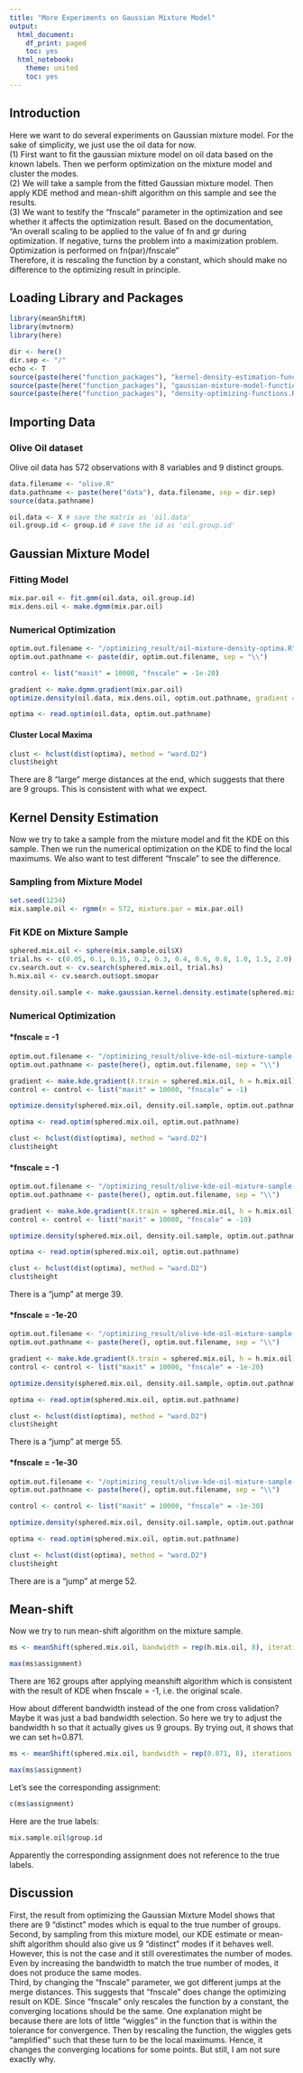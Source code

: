 ```yaml
---
title: "More Experiments on Gaussian Mixture Model"
output:
  html_document:
    df_print: paged
    toc: yes
  html_notebook:
    theme: united
    toc: yes
---
```

## Introduction
Here we want to do several experiments on Gaussian mixture model. For the sake of simplicity, we just use the oil data for now.  
(1) First want to fit the gaussian mixture model on oil data based on the known labels. Then we perform optimization on the mixture model and cluster the modes.  
(2) We will take a sample from the fitted Gaussian mixture model. Then apply KDE method and mean-shift algorithm on this sample and see the results.  
(3) We want to testify the "fnscale" parameter in the optimization and see whether it affects the optimization result. Based on the documentation,   
"An overall scaling to be applied to the value of fn and gr during optimization. If negative, turns the problem into a maximization problem. Optimization is performed on fn(par)/fnscale"  
Therefore, it is rescaling the function by a constant, which should make no difference to the optimizing result in principle.

## Loading Library and Packages
```r
library(meanShiftR)
library(mvtnorm)
library(here)

dir <- here()
dir.sep <- "/"
echo <- T
source(paste(here("function_packages"), "kernel-density-estimation-functions.R", sep = dir.sep))
source(paste(here("function_packages"), "gaussian-mixture-model-functions.R", sep = dir.sep))
source(paste(here("function_packages"), "density-optimizing-functions.R", sep = dir.sep))
```


## Importing Data

### Olive Oil dataset
Olive oil data has 572 observations with 8 variables and 9 distinct groups.

```r
data.filename <- "olive.R"
data.pathname <- paste(here("data"), data.filename, sep = dir.sep)
source(data.pathname)
```

```r
oil.data <- X # save the matrix as 'oil.data'
oil.group.id <- group.id # save the id as 'oil.group.id'
```

## Gaussian Mixture Model

### Fitting Model

```r
mix.par.oil <- fit.gmm(oil.data, oil.group.id)
mix.dens.oil <- make.dgmm(mix.par.oil)
```

### Numerical Optimization

```r
optim.out.filename <- "/optimizing_result/oil-mixture-density-optima.R"
optim.out.pathname <- paste(dir, optim.out.filename, sep = "\\")

control <- list("maxit" = 10000, "fnscale" = -1e-20)

gradient <- make.dgmm.gradient(mix.par.oil)
optimize.density(oil.data, mix.dens.oil, optim.out.pathname, gradient = gradient, control = control, echo = F)
```


```r
optima <- read.optim(oil.data, optim.out.pathname)
```
#### Cluster Local Maxima

```r
clust <- hclust(dist(optima), method = "ward.D2")
clust$height
```
There are 8 "large" merge distances at the end, which suggests that there are 9 groups. This is consistent with what we expect.


## Kernel Density Estimation
Now we try to take a sample from the mixture model and fit the KDE on this sample. Then we run the numerical optimization on the KDE to find the local maximums. We also want to test different "fnscale" to see the difference.

### Sampling from Mixture Model

```r
set.seed(1234)
mix.sample.oil <- rgmm(n = 572, mixture.par = mix.par.oil)
```

### Fit KDE on Mixture Sample

```r
sphered.mix.oil <- sphere(mix.sample.oil$X)
trial.hs <- c(0.05, 0.1, 0.15, 0.2, 0.3, 0.4, 0.6, 0.8, 1.0, 1.5, 2.0)
cv.search.out <- cv.search(sphered.mix.oil, trial.hs)
h.mix.oil <- cv.search.out$opt.smopar
```

```r
density.oil.sample <- make.gaussian.kernel.density.estimate(sphered.mix.oil, h.mix.oil)
```

### Numerical Optimization


#### *fnscale = -1
```r
optim.out.filename <- "/optimizing_result/olive-kde-oil-mixture-sample-optima-scale=-1.R"
optim.out.pathname <- paste(here(), optim.out.filename, sep = "\\")

gradient <- make.kde.gradient(X.train = sphered.mix.oil, h = h.mix.oil)
control <- control <- list("maxit" = 10000, "fnscale" = -1)

optimize.density(sphered.mix.oil, density.oil.sample, optim.out.pathname, gradient = gradient, control = control, echo = T)
```

```r
optima <- read.optim(sphered.mix.oil, optim.out.pathname)
```

```r
clust <- hclust(dist(optima), method = "ward.D2")
clust$height
```


#### *fnscale = -1
```r
optim.out.filename <- "/optimizing_result/olive-kde-oil-mixture-sample-optima-scale=-10.R"
optim.out.pathname <- paste(here(), optim.out.filename, sep = "\\")

gradient <- make.kde.gradient(X.train = sphered.mix.oil, h = h.mix.oil)
control <- control <- list("maxit" = 10000, "fnscale" = -10)

optimize.density(sphered.mix.oil, density.oil.sample, optim.out.pathname, gradient = gradient, control = control, echo = F)
```

```r
optima <- read.optim(sphered.mix.oil, optim.out.pathname)
```

```r
clust <- hclust(dist(optima), method = "ward.D2")
clust$height
```
There is a "jump" at merge 39.

#### *fnscale = -1e-20
```r
optim.out.filename <- "/optimizing_result/olive-kde-oil-mixture-sample-optima-scale=-1e-20.R"
optim.out.pathname <- paste(here(), optim.out.filename, sep = "\\")

gradient <- make.kde.gradient(X.train = sphered.mix.oil, h = h.mix.oil)
control <- control <- list("maxit" = 10000, "fnscale" = -1e-20)

optimize.density(sphered.mix.oil, density.oil.sample, optim.out.pathname, gradient = gradient, control = control, echo = F)
```

```r
optima <- read.optim(sphered.mix.oil, optim.out.pathname)
```

```r
clust <- hclust(dist(optima), method = "ward.D2")
clust$height
```
There is a "jump" at merge 55.

#### *fnscale = -1e-30
```r
optim.out.filename <- "/optimizing_result/olive-kde-oil-mixture-sample-optima-scale=-1e-30.R"
optim.out.pathname <- paste(here(), optim.out.filename, sep = "\\")

control <- control <- list("maxit" = 10000, "fnscale" = -1e-30)

optimize.density(sphered.mix.oil, density.oil.sample, optim.out.pathname, gradient = gradient, control = control, echo = F)
```

```r
optima <- read.optim(sphered.mix.oil, optim.out.pathname)
```

```r
clust <- hclust(dist(optima), method = "ward.D2")
clust$height
```
There are is a "jump" at merge 52.


## Mean-shift
Now we try to run mean-shift algorithm on the mixture sample.

```r
ms <- meanShift(sphered.mix.oil, bandwidth = rep(h.mix.oil, 8), iterations = 1000000)
```

```r
max(ms$assignment)
```
There are 162 groups after applying meanshift algorithm which is consistent with the result of KDE when fnscale = -1, i.e. the original scale.  

How about different bandwidth instead of the one from cross validation? Maybe it was just a bad bandwidth selection. So here we try to adjust the bandwidth h so that it actually gives us 9 groups. By trying out, it shows that we can set h=0.871.
```r
ms <- meanShift(sphered.mix.oil, bandwidth = rep(0.871, 8), iterations = 1000000)
```

```r
max(ms$assignment)
```
Let's see the corresponding assignment:
```r
c(ms$assignment)
```
Here are the true labels:
```r
mix.sample.oil$group.id
```
Apparently the corresponding assignment does not reference to the true labels.

## Discussion
First, the result from optimizing the Gaussian Mixture Model shows that there are 9 "distinct" modes which is equal to the true number of groups.  
Second, by sampling from this mixture model, our KDE estimate or mean-shift algorithm should also give us 9 "distinct" modes if it behaves well. However, this is not the case and it still overestimates the number of modes. Even by increasing the bandwidth to match the true number of modes, it does not produce the same modes.  
Third, by changing the "fnscale" parameter, we got different jumps at the merge distances. This suggests that "fnscale" does change the optimizing result on KDE. Since "fnscale" only rescales the function by a constant, the converging locations should be the same. One explanation might be because there are lots of little "wiggles" in the function that is within the tolerance for convergence. Then by rescaling the function, the wiggles gets "amplified" such that these turn to be the local maximums. Hence, it changes the converging locations for some points. But still, I am not sure exactly why.